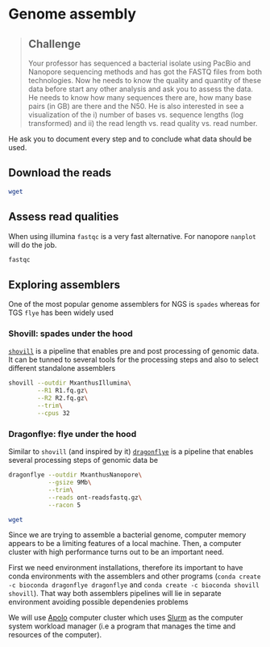 # Genome assembly

> ## Challenge
Your professor has sequenced a bacterial isolate using PacBio and Nanopore sequencing methods and has got the FASTQ files from both technologies. Now he needs to know the quality and quantity of these data before start any other analysis and ask you to assess the data. He needs to know how many sequences there are, how many base pairs (in GB) are there and the N50. He is also interested in see a visualization of the i) number of bases vs. sequence lengths (log transformed) and ii) the read length vs. read quality vs. read number.

He ask you to document every step and to conclude what data should be used.


## Download the reads {.unnumbered}

``` {#downloading-seqs .zsh .important}
wget
```

## Assess read qualities {.unnumbered}

When using illumina `fastqc` is a very fast alternative. For nanopore `nanplot` will do the job.

``` zsh
fastqc
```

## Exploring assemblers {.unnumbered}

One of the most popular genome assemblers for NGS is `spades` whereas for TGS `flye` has been widely used

### Shovill: spades under the hood {.unnumbered}

[`shovill`](https://github.com/tseemann/shovill) is a pipeline that enables pre and post processing of genomic data. It can be tunned to several tools for the processing steps and also to select different standalone assemblers

``` zsh
shovill --outdir MxanthusIllumina\
        --R1 R1.fq.gz\
        --R2 R2.fq.gz\
        --trim\
        --cpus 32
```

### Dragonflye: flye under the hood {.unnumbered}

Similar to `shovill` (and inspired by it) [`dragonflye`]() is a pipeline that enables several processing steps of genomic data be

``` zsh
dragonflye --outdir MxanthusNanopore\
           --gsize 9Mb\
           --trim\
           --reads ont-readsfastq.gz\
           --racon 5
```

``` zsh
wget
```

Since we are trying to assemble a bacterial genome, computer memory appears to be a limiting features of a local machine. Then, a computer cluster with high performance turns out to be an important need.

First we need environment installations, therefore its important to have conda environments with the assemblers and other programs (`conda create -c bioconda dragonflye dragonflye` and `conda create -c bioconda shovill shovill`). That way both assemblers pipelines will lie in separate environment avoiding possible dependenies problems

We will use [Apolo]() computer cluster which uses [Slurm]() as the computer system workload manager (i.e a program that manages the time and resources of the computer).